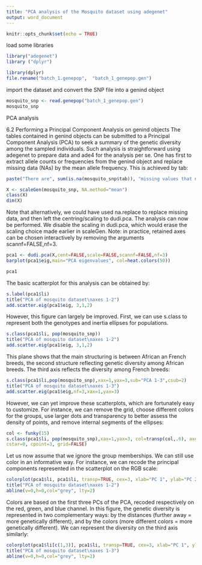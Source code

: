 ```yaml
---
title: "PCA analysis of the Mosquito dataset using adegenet"
output: word_document
---
```


```r
knitr::opts_chunk$set(echo = TRUE)
```
load some libraries

```r
library("adegenet")
library ("dplyr")

```



```r
library(dplyr)
file.rename("batch_1.genepop",  "batch_1_genepop.gen")
```
import the dataset and convert the SNP file into a genind object

```r
mosquito_snp <- read.genepop("batch_1_genepop.gen")
mosquito_snp
```

PCA analysis



6.2 Performing a Principal Component Analysis on genind objects
The tables contained in genind objects can be submitted to a Principal Component Analysis
(PCA) to seek a summary of the genetic diversity among the sampled individuals. Such
analysis is straightforward using adegenet to prepare data and ade4 for the analysis per
se. One has first to extract allele counts or frequencies from the genind object and replace
missing data (NAs) by the mean allele frequency. This is achieved by tab:
```r

paste("There are", sum(is.na(mosquito_snp$tab)), "missing values that need to be replaced. They will all be replaced with scaleGen:")


```

```r
X <- scaleGen(mosquito_snp, NA.method="mean")
class(X)
dim(X)
```
Note that alternatively, we could have used na.replace to replace missing data, and then
left the centring/scaling to dudi.pca.
The analysis can now be performed. We disable the scaling in dudi.pca, which would
erase the scaling choice made earlier in scaleGen. Note: in practice, retained axes can be
chosen interactively by removing the arguments scannf=FALSE,nf=3.

```r
pca1 <- dudi.pca(X,cent=FALSE,scale=FALSE,scannf=FALSE,nf=3)
barplot(pca1$eig,main="PCA eigenvalues", col=heat.colors(50))
```
```r
pca1
```
The basic scatterplot for this analysis can be obtained by:
```r
s.label(pca1$li)
title("PCA of mosquito dataset\naxes 1-2")
add.scatter.eig(pca1$eig, 3,1,2)
```
However, this figure can largely be improved. First, we can use s.class to represent both
the genotypes and inertia ellipses for populations.
```r
s.class(pca1$li, pop(mosquito_snp))
title("PCA of mosquito dataset\naxes 1-2")
add.scatter.eig(pca1$eig, 3,1,2)
```
This plane shows that the main structuring is between African an French breeds, the second
structure reflecting genetic diversity among African breeds. The third axis reflects the
diversity among French breeds:

```r
s.class(pca1$li,pop(mosquito_snp),xax=1,yax=3,sub="PCA 1-3",csub=2)
title("PCA of mosquito dataset\naxes 1-3")
add.scatter.eig(pca1$eig,nf=3,xax=1,yax=3)
```
However, we can yet improve these scatterplots, which are fortunately easy to customize.
For instance, we can remove the grid, choose different colors for the groups, use larger dots
and transparency to better assess the density of points, and remove internal segments of the
ellipses:

```r
col <- funky(15)
s.class(pca1$li, pop(mosquito_snp),xax=1,yax=3, col=transp(col,.6), axesell=FALSE,
cstar=0, cpoint=3, grid=FALSE)
```
Let us now assume that we ignore the group memberships. We can still use color in an
informative way. For instance, we can recode the principal components represented in the
scatterplot on the RGB scale:
```r
colorplot(pca1$li, pca1$li, transp=TRUE, cex=3, xlab="PC 1", ylab="PC 2")
title("PCA of mosquito dataset\naxes 1-2")
abline(v=0,h=0,col="grey", lty=2)
```

Colors are based on the first three PCs of the PCA, recoded respectively on the red, green,
and blue channel. In this figure, the genetic diversity is represented in two complementary
ways: by the distances (further away = more genetically different), and by the colors (more
different colors = more genetically different).
We can represent the diversity on the third axis similarly:

```r
colorplot(pca1$li[c(1,3)], pca1$li, transp=TRUE, cex=3, xlab="PC 1", ylab="PC 3")
title("PCA of mosquito dataset\naxes 1-3")
abline(v=0,h=0,col="grey", lty=2)
```


